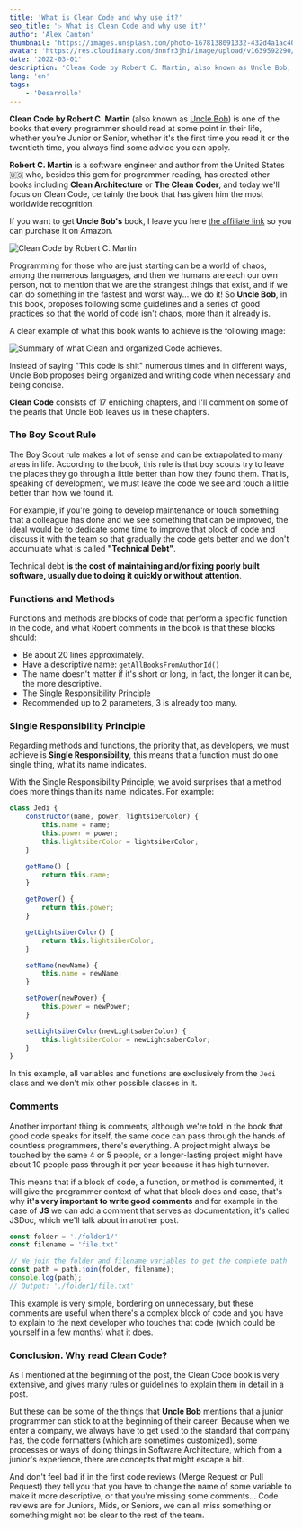 ```yaml
---
title: 'What is Clean Code and why use it?'
seo_title: '▷ What is Clean Code and why use it?'
author: 'Alex Cantón'
thumbnail: 'https://images.unsplash.com/photo-1678138091332-432d4a1ac407?q=80&w=3270&auto=format&fit=crop&ixlib=rb-4.1.0&ixid=M3wxMjA3fDB8MHxwaG90by1wYWdlfHx8fGVufDB8fHx8fA%3D%3D'
avatar: 'https://res.cloudinary.com/dnnfr3jhi/image/upload/v1639592290/Blog/alex_r0u07u.jpeg'
date: '2022-03-01'
description: 'Clean Code by Robert C. Martin, also known as Uncle Bob, is one of the books that every programmer should read at some point in their life, whether you are a junior or senior programmer, you will always find some advice that you can apply to make your code cleaner, easier to read and scalable.'
lang: 'en'
tags:
    - 'Desarrollo'
---
```


**Clean Code by Robert C. Martin** (also known as [Uncle Bob](https://es.wikipedia.org/wiki/Robert_C._Martin)) is one of the books that every programmer should read at some point in their life, whether you're Junior or Senior, whether it's the first time you read it or the twentieth time, you always find some advice you can apply.

**Robert C. Martin** is a software engineer and author from the United States 🇺🇸 who, besides this gem for programmer reading, has created other books including **Clean Architecture** or **The Clean Coder**, and today we'll focus on Clean Code, certainly the book that has given him the most worldwide recognition.

If you want to get **Uncle Bob's** book, I leave you here [the affiliate link](https://amzn.to/3h7A2IU) so you can purchase it on Amazon.

![Clean Code by Robert C. Martin](https://res.cloudinary.com/dnnfr3jhi/image/upload/v1645635360/Blog/Posts/clean-code/cleancode_k4ktv9.webp)

Programming for those who are just starting can be a world of chaos, among the numerous languages, and then we humans are each our own person, not to mention that we are the strangest things that exist, and if we can do something in the fastest and worst way... we do it! So **Uncle Bob**, in this book, proposes following some guidelines and a series of good practices so that the world of code isn't chaos, more than it already is.

A clear example of what this book wants to achieve is the following image:

![Summary of what Clean and organized Code achieves.](https://res.cloudinary.com/dnnfr3jhi/image/upload/v1645634882/Blog/Posts/clean-code/Clean-Code-Resumen_mv6iik.webp)

Instead of saying "This code is shit" numerous times and in different ways, Uncle Bob proposes being organized and writing code when necessary and being concise.

**Clean Code** consists of 17 enriching chapters, and I'll comment on some of the pearls that Uncle Bob leaves us in these chapters.

### The Boy Scout Rule

The Boy Scout rule makes a lot of sense and can be extrapolated to many areas in life. According to the book, this rule is that boy scouts try to leave the places they go through a little better than how they found them. That is, speaking of development, we must leave the code we see and touch a little better than how we found it.

For example, if you're going to develop maintenance or touch something that a colleague has done and we see something that can be improved, the ideal would be to dedicate some time to improve that block of code and discuss it with the team so that gradually the code gets better and we don't accumulate what is called **"Technical Debt"**.

Technical debt **is the cost of maintaining and/or fixing poorly built software, usually due to doing it quickly or without attention**.

### Functions and Methods

Functions and methods are blocks of code that perform a specific function in the code, and what Robert comments in the book is that these blocks should:

- Be about 20 lines approximately.
- Have a descriptive name: `getAllBooksFromAuthorId()`
- The name doesn't matter if it's short or long, in fact, the longer it can be, the more descriptive.
- The Single Responsibility Principle
- Recommended up to 2 parameters, 3 is already too many.

### Single Responsibility Principle

Regarding methods and functions, the priority that, as developers, we must achieve is **Single Responsibility**, this means that a function must do one single thing, what its name indicates.

With the Single Responsibility Principle, we avoid surprises that a method does more things than its name indicates. For example:

```js
class Jedi {
    constructor(name, power, lightsiberColor) {
        this.name = name;
        this.power = power;
        this.lightsiberColor = lightsiberColor;
    }

    getName() {
        return this.name;
    }

    getPower() {
        return this.power;
    }

    getLightsiberColor() {
        return this.lightsiberColor;
    }

    setName(newName) {
        this.name = newName;
    }

    setPower(newPower) {
        this.power = newPower;
    }

    setLightsiberColor(newLightsaberColor) {
        this.lightsiberColor = newLightsaberColor;
    }
}
```

In this example, all variables and functions are exclusively from the `Jedi` class and we don't mix other possible classes in it.

### Comments

Another important thing is comments, although we're told in the book that good code speaks for itself, the same code can pass through the hands of countless programmers, there's everything. A project might always be touched by the same 4 or 5 people, or a longer-lasting project might have about 10 people pass through it per year because it has high turnover.

This means that if a block of code, a function, or method is commented, it will give the programmer context of what that block does and ease, that's why **it's very important to write good comments** and for example in the case of **JS** we can add a comment that serves as documentation, it's called JSDoc, which we'll talk about in another post.

```js
const folder = './folder1/'
const filename = 'file.txt'

// We join the folder and filename variables to get the complete path
const path = path.join(folder, filename);
console.log(path);
// Output: './folder1/file.txt'
```

This example is very simple, bordering on unnecessary, but these comments are useful when there's a complex block of code and you have to explain to the next developer who touches that code (which could be yourself in a few months) what it does.

### Conclusion. Why read Clean Code?

As I mentioned at the beginning of the post, the Clean Code book is very extensive, and gives many rules or guidelines to explain them in detail in a post.

But these can be some of the things that **Uncle Bob** mentions that a junior programmer can stick to at the beginning of their career. Because when we enter a company, we always have to get used to the standard that company has, the code formatters (which are sometimes customized), some processes or ways of doing things in Software Architecture, which from a junior's experience, there are concepts that might escape a bit.

And don't feel bad if in the first code reviews (Merge Request or Pull Request) they tell you that you have to change the name of some variable to make it more descriptive, or that you're missing some comments... Code reviews are for Juniors, Mids, or Seniors, we can all miss something or something might not be clear to the rest of the team. 